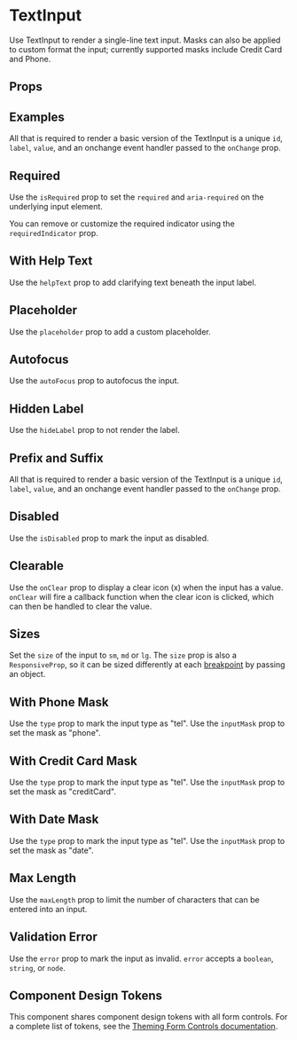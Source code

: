 
# TextInput

Use TextInput to render a single-line text input. Masks can also be applied to custom format the input; currently supported masks include Credit Card and Phone.

<TextInput id="demo" label="TextInput Label" />

## Props


## Examples

All that is required to render a basic version of the TextInput is a unique `id`, `label`, `value`, and an onchange event handler passed to the `onChange` prop.

<Default />

## Required

Use the `isRequired` prop to set the `required` and `aria-required` on the underlying input element.

<Required />

You can remove or customize the required indicator using the `requiredIndicator` prop.

<CustomRequiredIndicator />

## With Help Text

Use the `helpText` prop to add clarifying text beneath the input label.

<HelpText />

## Placeholder

Use the `placeholder` prop to add a custom placeholder.

<Placeholder />

## Autofocus

Use the `autoFocus` prop to autofocus the input.

<Autofocus />

## Hidden Label

Use the `hideLabel` prop to not render the label.

<HiddenLabel />

## Prefix and Suffix

All that is required to render a basic version of the TextInput is a unique `id`, `label`, `value`, and an onchange event handler passed to the `onChange` prop.

<PreffixAndSuffix />

## Disabled

Use the `isDisabled` prop to mark the input as disabled.

<Disabled />

## Clearable

Use the `onClear` prop to display a clear icon (x) when the input has a value. `onClear` will fire
a callback function when the clear icon is clicked, which can then be handled to clear the value.

<Clearable />

## Sizes

Set the `size` of the input to `sm`, `md` or `lg`. The `size` prop is also a `ResponsiveProp`, so it can be sized differently at each [breakpoint](?path=/docs/design-tokens-design-tokens--page#breakpoints) by passing an object.

<Sizes />

## With Phone Mask

Use the `type` prop to mark the input type as "tel". Use the `inputMask` prop to set the mask as "phone".

<PhoneMask />

## With Credit Card Mask

Use the `type` prop to mark the input type as "tel". Use the `inputMask` prop to set the mask as "creditCard".

<CreditCardMask />

## With Date Mask

Use the `type` prop to mark the input type as "tel". Use the `inputMask` prop to set the mask as "date".

<DateMask />

## Max Length

Use the `maxLength` prop to limit the number of characters that can be entered into an input.

<MaxLength />

## Validation Error

Use the `error` prop to mark the input as invalid. `error` accepts a `boolean`, `string`, or `node`.

<ValidationError />

## Component Design Tokens

This component shares component design tokens with all form controls. For a complete list of tokens, see the [Theming Form Controls documentation](/docs/theming-form-controls--custom-theme-form).
